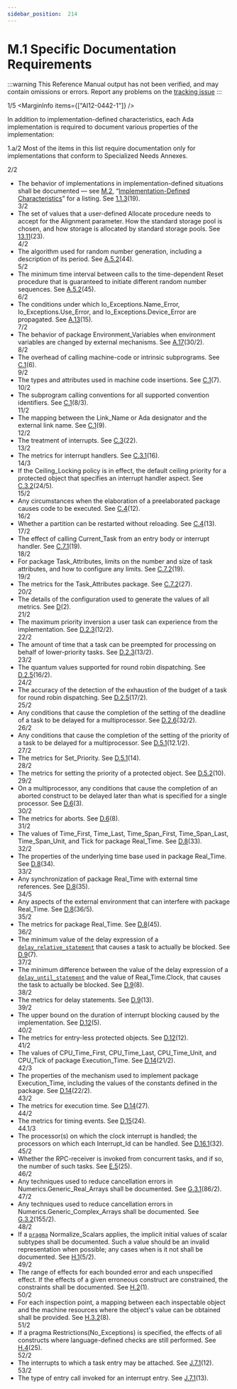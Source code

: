 ```yaml
---
sidebar_position:  214
---
```


# M.1 Specific Documentation Requirements

:::warning
This Reference Manual output has not been verified,
and may contain omissions or errors.
Report any problems on the [tracking issue](https://github.com/ada-lang-io/ada-lang-io/issues/20)
:::


<MarginText>1/5</MarginText>
<MarginInfo items={["AI12-0442-1"]} />
<p>In addition to implementation-defined characteristics, each Ada implementation is required to  document various properties of the implementation: <br /></p>

<AnnotatedOnly>
<MarginText>1.a/2</MarginText>
<Admonition type="aarm" aarm="ramification">
<strong></strong>Most of the items in this list require documentation only for implementations that conform to Specialized Needs Annexes. <br /></Admonition>
</AnnotatedOnly>

<MarginText>2/2</MarginText>
<ul>
<li>The behavior of implementations in implementation-defined situations shall be documented &mdash; see <a href="../AA-M/AA-M.2">M.2</a>, &ldquo;<a href="../AA-M/AA-M.2">Implementation-Defined Characteristics</a>&rdquo; for a listing. See <a href="../AA-1/AA-1.1#Subclause_1.1.3">1.1.3</a>(19).<br /></li>
<MarginText>3/2</MarginText>
<li>The set of values that a user-defined Allocate procedure needs to accept for the Alignment parameter. How the standard storage pool is chosen, and how storage is allocated by standard storage pools. See <a href="../AA-13/AA-13.11">13.11</a>(23).<br /></li>
<MarginText>4/2</MarginText>
<li>The algorithm used for random number generation, including a description of its period. See <a href="../AA-A/AA-A.5#Subclause_A.5.2">A.5.2</a>(44).<br /></li>
<MarginText>5/2</MarginText>
<li>The minimum time interval between calls to the time-dependent Reset procedure that is guaranteed to initiate different random number sequences. See <a href="../AA-A/AA-A.5#Subclause_A.5.2">A.5.2</a>(45).<br /></li>
<MarginText>6/2</MarginText>
<li>The conditions under which Io_Exceptions.Name_Error, Io_Exceptions.Use_Error, and Io_Exceptions.Device_Error are propagated. See <a href="../AA-A/AA-A.13">A.13</a>(15).<br /></li>
<MarginText>7/2</MarginText>
<li>The behavior of package Environment_Variables when environment variables are changed by external mechanisms. See <a href="../AA-A/AA-A.17">A.17</a>(30/2).<br /></li>
<MarginText>8/2</MarginText>
<li>The overhead of calling machine-code or intrinsic subprograms. See <a href="../AA-C/AA-C.1">C.1</a>(6).<br /></li>
<MarginText>9/2</MarginText>
<li>The types and attributes used in machine code insertions. See <a href="../AA-C/AA-C.1">C.1</a>(7).<br /></li>
<MarginText>10/2</MarginText>
<li>The subprogram calling conventions for all supported convention identifiers. See <a href="../AA-C/AA-C.1">C.1</a>(8/3).<br /></li>
<MarginText>11/2</MarginText>
<li>The mapping between the Link_Name or Ada designator and the external link name. See <a href="../AA-C/AA-C.1">C.1</a>(9).<br /></li>
<MarginText>12/2</MarginText>
<li>The treatment of interrupts. See <a href="../AA-C/AA-C.3">C.3</a>(22).<br /></li>
<MarginText>13/2</MarginText>
<li>The metrics for interrupt handlers. See <a href="../AA-C/AA-C.3#Subclause_C.3.1">C.3.1</a>(16).<br /></li>
<MarginText>14/3</MarginText>
<li>If the Ceiling_Locking policy is in effect, the default ceiling priority for a protected object that specifies an interrupt handler aspect. See <a href="../AA-C/AA-C.3#Subclause_C.3.2">C.3.2</a>(24/5).<br /></li>
<MarginText>15/2</MarginText>
<li>Any circumstances when the elaboration of a preelaborated package causes code to be executed. See <a href="../AA-C/AA-C.4">C.4</a>(12).<br /></li>
<MarginText>16/2</MarginText>
<li>Whether a partition can be restarted without reloading. See <a href="../AA-C/AA-C.4">C.4</a>(13).<br /></li>
<MarginText>17/2</MarginText>
<li>The effect of calling Current_Task from an entry body or interrupt handler. See <a href="../AA-C/AA-C.7#Subclause_C.7.1">C.7.1</a>(19).<br /></li>
<MarginText>18/2</MarginText>
<li>For package Task_Attributes, limits on the number and size of task attributes, and how to configure any limits. See <a href="../AA-C/AA-C.7#Subclause_C.7.2">C.7.2</a>(19).<br /></li>
<MarginText>19/2</MarginText>
<li>The metrics for the Task_Attributes package. See <a href="../AA-C/AA-C.7#Subclause_C.7.2">C.7.2</a>(27).<br /></li>
<MarginText>20/2</MarginText>
<li>The details of the configuration used to generate the values of all metrics. See <a href="../AA-D/">D</a>(2).<br /></li>
<MarginText>21/2</MarginText>
<li>The maximum priority inversion a user task can experience from the implementation. See <a href="../AA-D/AA-D.2#Subclause_D.2.3">D.2.3</a>(12/2).<br /></li>
<MarginText>22/2</MarginText>
<li>The amount of time that a task can be preempted for processing on behalf of lower-priority tasks. See <a href="../AA-D/AA-D.2#Subclause_D.2.3">D.2.3</a>(13/2).<br /></li>
<MarginText>23/2</MarginText>
<li>The quantum values supported for round robin dispatching. See <a href="../AA-D/AA-D.2#Subclause_D.2.5">D.2.5</a>(16/2).<br /></li>
<MarginText>24/2</MarginText>
<li>The accuracy of the detection of the exhaustion of the budget of a task for round robin dispatching. See <a href="../AA-D/AA-D.2#Subclause_D.2.5">D.2.5</a>(17/2).<br /></li>
<MarginText>25/2</MarginText>
<li>Any conditions that cause the completion of the setting of the deadline of a task to be delayed for a multiprocessor. See <a href="../AA-D/AA-D.2#Subclause_D.2.6">D.2.6</a>(32/2).<br /></li>
<MarginText>26/2</MarginText>
<li>Any conditions that cause the completion of the setting of the priority of a task to be delayed for a multiprocessor. See <a href="../AA-D/AA-D.5#Subclause_D.5.1">D.5.1</a>(12.1/2).<br /></li>
<MarginText>27/2</MarginText>
<li>The metrics for Set_Priority. See <a href="../AA-D/AA-D.5#Subclause_D.5.1">D.5.1</a>(14).<br /></li>
<MarginText>28/2</MarginText>
<li>The metrics for setting the priority of a protected object. See <a href="../AA-D/AA-D.5#Subclause_D.5.2">D.5.2</a>(10).<br /></li>
<MarginText>29/2</MarginText>
<li>On a multiprocessor, any conditions that cause the completion of an aborted construct to be delayed later than what is specified for a single processor. See <a href="../AA-D/AA-D.6">D.6</a>(3).<br /></li>
<MarginText>30/2</MarginText>
<li>The metrics for aborts. See <a href="../AA-D/AA-D.6">D.6</a>(8).<br /></li>
<MarginText>31/2</MarginText>
<li>The values of Time_First, Time_Last, Time_Span_First, Time_Span_Last, Time_Span_Unit, and Tick for package Real_Time. See <a href="../AA-D/AA-D.8">D.8</a>(33).<br /></li>
<MarginText>32/2</MarginText>
<li>The properties of the underlying time base used in package Real_Time. See <a href="../AA-D/AA-D.8">D.8</a>(34).<br /></li>
<MarginText>33/2</MarginText>
<li>Any synchronization of package Real_Time with external time references. See <a href="../AA-D/AA-D.8">D.8</a>(35).<br /></li>
<MarginText>34/5</MarginText>
<li>Any aspects of the external environment that can  interfere with package Real_Time. See <a href="../AA-D/AA-D.8">D.8</a>(36/5).<br /></li>
<MarginText>35/2</MarginText>
<li>The metrics for package Real_Time. See <a href="../AA-D/AA-D.8">D.8</a>(45).<br /></li>
<MarginText>36/2</MarginText>
<li>The minimum value of the delay expression of a <code><a href="../AA-9/AA-9.6#S0268">delay_relative_statement</a></code> that causes a task to actually be blocked. See <a href="../AA-D/AA-D.9">D.9</a>(7).<br /></li>
<MarginText>37/2</MarginText>
<li>The minimum difference between the value of the delay expression of a <code><a href="../AA-9/AA-9.6#S0267">delay_until_statement</a></code> and the value of Real_Time.Clock, that causes the task to actually be blocked. See <a href="../AA-D/AA-D.9">D.9</a>(8).<br /></li>
<MarginText>38/2</MarginText>
<li>The metrics for delay statements. See <a href="../AA-D/AA-D.9">D.9</a>(13).<br /></li>
<MarginText>39/2</MarginText>
<li>The upper bound on the duration of interrupt blocking caused by the implementation. See <a href="../AA-D/AA-D.12">D.12</a>(5).<br /></li>
<MarginText>40/2</MarginText>
<li>The metrics for entry-less protected objects. See <a href="../AA-D/AA-D.12">D.12</a>(12).<br /></li>
<MarginText>41/2</MarginText>
<li>The values of CPU_Time_First, CPU_Time_Last, CPU_Time_Unit, and CPU_Tick of package Execution_Time. See <a href="../AA-D/AA-D.14">D.14</a>(21/2).<br /></li>
<MarginText>42/3</MarginText>
<li>The properties of the mechanism used to implement package Execution_Time, including the values of the constants defined in the package. See <a href="../AA-D/AA-D.14">D.14</a>(22/2).<br /></li>
<MarginText>43/2</MarginText>
<li>The metrics for execution time. See <a href="../AA-D/AA-D.14">D.14</a>(27).<br /></li>
<MarginText>44/2</MarginText>
<li>The metrics for timing events. See <a href="../AA-D/AA-D.15">D.15</a>(24).<br /></li>
<MarginText>44.1/3</MarginText>
<li>The processor(s) on which the clock interrupt is handled; the processors on which each Interrupt_Id can be handled. See <a href="../AA-D/AA-D.16#Subclause_D.16.1">D.16.1</a>(32).<br /></li>
<MarginText>45/2</MarginText>
<li>Whether the RPC-receiver is invoked from concurrent tasks, and if so, the number of such tasks. See <a href="../AA-E/AA-E.5">E.5</a>(25).<br /></li>
<MarginText>46/2</MarginText>
<li>Any techniques used to reduce cancellation errors in Numerics.Generic_Real_Arrays shall be documented. See <a href="../AA-G/AA-G.3#Subclause_G.3.1">G.3.1</a>(86/2).<br /></li>
<MarginText>47/2</MarginText>
<li>Any techniques used to reduce cancellation errors in Numerics.Generic_Complex_Arrays shall be documented. See <a href="../AA-G/AA-G.3#Subclause_G.3.2">G.3.2</a>(155/2).<br /></li>
<MarginText>48/2</MarginText>
<li>If a <code><a href="../AA-2/AA-2.8#S0019">pragma</a></code> Normalize_Scalars applies, the implicit initial values of scalar subtypes shall be documented. Such a value should be an invalid representation when possible; any cases when is it not shall be documented. See <a href="../AA-H/AA-H.1">H.1</a>(5/2).<br /></li>
<MarginText>49/2</MarginText>
<li>The range of effects for each bounded error and each unspecified effect. If the effects of a given erroneous construct are constrained, the constraints shall be documented. See <a href="../AA-H/AA-H.2">H.2</a>(1).<br /></li>
<MarginText>50/2</MarginText>
<li>For each inspection point, a mapping between each inspectable object and the machine resources where the object's value can be obtained shall be provided. See <a href="../AA-H/AA-H.3#Subclause_H.3.2">H.3.2</a>(8).<br /></li>
<MarginText>51/2</MarginText>
<li>If a pragma Restrictions(No_Exceptions) is specified, the effects of all constructs where language-defined checks are still performed. See <a href="../AA-H/AA-H.4">H.4</a>(25).<br /></li>
<MarginText>52/2</MarginText>
<li>The interrupts to which a task entry may be attached. See <a href="../AA-J/AA-J.7#Subclause_J.7.1">J.7.1</a>(12).<br /></li>
<MarginText>53/2</MarginText>
<li>The type of entry call invoked for an interrupt entry. See <a href="../AA-J/AA-J.7#Subclause_J.7.1">J.7.1</a>(13).<br /></li>
</ul>
